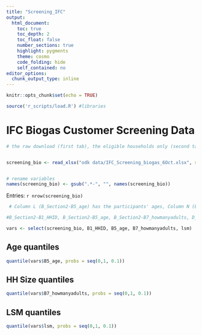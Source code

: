 ```yaml
---
title: "Screening_IFC"
output: 
  html_document:
    toc: true
    toc_depth: 2
    toc_float: false
    number_sections: true
    highlight: pygments 
    theme: cosmo
    code_folding: hide
    self_contained: no
editor_options: 
  chunk_output_type: inline
---
```


```r
knitr::opts_chunk$set(echo = TRUE)

source('r_scripts/load.R') #libraries
```

# IFC Biogas Customer Screening Data
```r
# the raw download (first tab), the eligible households only (second tab), and the screened out household (third tab).


screening_bio <- read_xlsx("odk data/IFC_Screening_biogas_6Oct.xlsx", sheet = 2)


# rename variables
names(screening_bio) <- gsub(".*-", "", names(screening_bio))
```

Entries: `r nrow(screening_bio)`
```r
 # Column L (B_Section2-B5_age) has the participants' ages, Column N (B_Section2-B7_howmanyadults) has household size, and Column AN (D_Ending-lsm) has the LSM scores.

#B_Section2-B1_HHID, B_Section2-B5_age, B_Section2-B7_howmanyadults, D_Ending-lsm

vars <- select(screening_bio, B1_HHID, B5_age, B7_howmanyadults, lsm)
```

## Age quantiles
```r
quantile(vars$B5_age, probs = seq(0,1, 0.1))
```

## HH Size quantiles
```r
quantile(vars$B7_howmanyadults, probs = seq(0,1, 0.1))
```

## LSM quantiles
```r
quantile(vars$lsm, probs = seq(0,1, 0.1))
```
